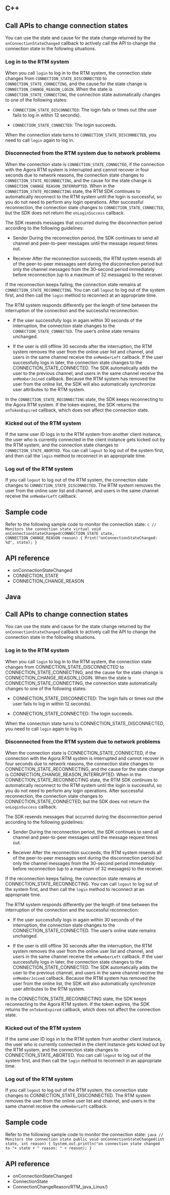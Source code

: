 <PlatformWrapper platform="linux">
        
## C++

## Call APIs to change connection states

You can use the state and cause for the state change returned by the `onConnectionStateChanged` callback to actively call the API to change the connection state in the following situations.

### Log in to the RTM system

When you call `login` to log in to the RTM system, the connection state changes from `CONNECTION_STATE_DISCONNECTED` to `CONNECTION_STATE_CONNECTING`, and the cause for the state change is `CONNECTION_CHANGE_REASON_LOGIN`. When the state is `CONNECTION_STATE_CONNECTING`, the connection state automatically changes to one of the following states:

-   `CONNECTION_STATE_DISCONNECTED`: The login fails or times out (the user fails to log in within 12 seconds).

-   `CONNECTION_STATE_CONNECTED`: The login succeeds.

When the connection state turns to `CONNECTION_STATE_DISCONNECTED`, you need to call `login` again to log in.

### Disconnected from the RTM system due to network problems

When the connection state is `CONNECTION_STATE_CONNECTED`, if the connection with the Agora RTM system is interrupted and cannot recover in four seconds due to network reasons, the connection state changes to `CONNECTION_STATE_RECONNECTING`, and the cause for the state change is `CONNECTION_CHANGE_REASON_INTERRUPTED`. When in the `CONNECTION_STATE_RECONNECTING` state, the RTM SDK continues to automatically reconnect to the RTM system until the login is successful, so you do not need to perform any login operations. After successful reconnection, the connection state changes to `CONNECTION_STATE_CONNECTED`, but the SDK does not return the `onLoginSuccess` callback.

The SDK resends messages that occurred during the disconnection period according to the following guidelines:

-   Sender
    During the reconnection period, the SDK continues to send all channel and peer-to-peer messages until the message request times out.

-   Receiver
    After the reconnection succeeds, the RTM system resends all of the peer-to-peer messages sent during the disconnection period but only the channel messages from the 30-second period immediately before reconnection (up to a maximum of 32 messages) to the receiver.

If the reconnection keeps failing, the connection state remains at `CONNECTION_STATE_RECONNECTING`. You can call `logout` to log out of the system first, and then call the `login` method to reconnect at an appropriate time.

The RTM system responds differently per the length of time between the interruption of the connection and the successful reconnection:

-   If the user successfully logs in again within 30 seconds of the interruption, the connection state changes to the `CONNECTION_STATE_CONNECTED`. The user’s online state remains unchanged.

-   If the user is still offline 30 seconds after the interruption, the RTM system removes the user from the online user list and channel, and users in the same channel receive the `onMemberLeft` callback. If the user successfully logs in later, the connection state changes to the CONNECTION_STATE_CONNECTED. The SDK automatically adds the user to the previous channel, and users in the same channel receive the `onMemberJoined` callback. Because the RTM system has removed the user from the online list, the SDK will also automatically synchronize user attributes to the RTM system.

In the `CONNECTION_STATE_RECONNECTING` state, the SDK keeps reconnecting to the Agora RTM system. If the token expires, the SDK returns the `onTokenExpired` callback, which does not affect the connection state.

### Kicked out of the RTM system

If the same user ID logs in to the RTM system from another client instance, the user who is currently connected in the client instance gets kicked out by the RTM system, and the connection state changes to `CONNECTION_STATE_ABORTED`. You can call `logout` to log out of the system first, and then call the `login` method to reconnect in an appropriate time.

### Log out of the RTM system

If you call `logout` to log out of the RTM system, the connection state changes to `CONNECTION_STATE_DISCONNECTED`. The RTM system removes the user from the online user list and channel, and users in the same channel receive the `onMemberLeft` callback.

## Sample code

Refer to the following sample code to monitor the connection state:
    ```c
    // Monitors the connection state
      virtual void onConnectionStateChanged(CONNECTION_STATE state, CONNECTION_CHANGE_REASON reason)
     {
        Print("onConnectionStateChanged: %d", state);
      }
    ```

## API reference

-   <Link to="{{Global.SIGNALING_API_REF_CPP_ROOT}}/classagora_1_1rtm_1_1_i_rtm_service_event_handler.html#aa2e25e87c6f06cfd71b3538786d23743">onConnectionStateChanged</Link>

-   <Link to="{{Global.SIGNALING_API_REF_CPP_ROOT}}/namespaceagora_1_1rtm.html#aa6af3dc5c5eeb4df7a3ff1eea25b1cee">CONNECTION_STATE</Link>

-   <Link to="{{Global.SIGNALING_API_REF_CPP_ROOT}}/namespaceagora_1_1rtm.html#a81380191ea654d791fb7e6db14faca90">CONNECTION_CHANGE_REASON</Link>

## Java

## Call APIs to change connection states

You can use the state and cause for the state change returned by the `onConnectionStateChanged` callback to actively call the API to change the connection state in the following situations.

### Log in to the RTM system

When you call `login` to log in to the RTM system, the connection state changes from CONNECTION_STATE_DISCONNECTED to CONNECTION_STATE_CONNECTING, and the cause for the state change is CONNECTION_CHANGE_REASON_LOGIN. When the state is CONNECTION_STATE_CONNECTING, the connection state automatically changes to one of the following states:

-   CONNECTION_STATE_DISCONNECTED: The login fails or times out (the user fails to log in within 12 seconds).

-   CONNECTION_STATE_CONNECTED: The login succeeds.

When the connection state turns to CONNECTION_STATE_DISCONNECTED, you need to call `login` again to log in.

### Disconnected from the RTM system due to network problems

When the connection state is CONNECTION_STATE_CONNECTED, if the connection with the Agora RTM system is interrupted and cannot recover in four seconds due to network reasons, the connection state changes to CONNECTION_STATE_RECONNECTING, and the cause for the state change is CONNECTION_CHANGE_REASON_INTERRUPTED. When in the CONNECTION_STATE_RECONNECTING state, the RTM SDK continues to automatically reconnect to the RTM system until the login is successful, so you do not need to perform any login operations. After successful reconnection, the connection state changes to CONNECTION_STATE_CONNECTED, but the SDK does not return the `onLoginSuccess` callback.

The SDK resends messages that occurred during the disconnection period according to the following guidelines:

-   Sender
    During the reconnection period, the SDK continues to send all channel and peer-to-peer messages until the message request times out.

-   Receiver
    After the reconnection succeeds, the RTM system resends all of the peer-to-peer messages sent during the disconnection period but only the channel messages from the 30-second period immediately before reconnection (up to a maximum of 32 messages) to the receiver.

If the reconnection keeps failing, the connection state remains at CONNECTION_STATE_RECONNECTING. You can call `logout` to log out of the system first, and then call the `login` method to reconnect at an appropriate time.

The RTM system responds differently per the length of time between the interruption of the connection and the successful reconnection:

-   If the user successfully logs in again within 30 seconds of the interruption, the connection state changes to the CONNECTION_STATE_CONNECTED. The user’s online state remains unchanged.

-   If the user is still offline 30 seconds after the interruption, the RTM system removes the user from the online user list and channel, and users in the same channel receive the `onMemberLeft` callback. If the user successfully logs in later, the connection state changes to the CONNECTION_STATE_CONNECTED. The SDK automatically adds the user to the previous channel, and users in the same channel receive the `onMemberJoined` callback. Because the RTM system has removed the user from the online list, the SDK will also automatically synchronize user attributes to the RTM system.

In the CONNECTION_STATE_RECONNECTING state, the SDK keeps reconnecting to the Agora RTM system. If the token expires, the SDK returns the `onTokenExpired` callback, which does not affect the connection state.

### Kicked out of the RTM system

If the same user ID logs in to the RTM system from another client instance, the user who is currently connected in the client instance gets kicked out by the RTM system, and the connection state changes to CONNECTION_STATE_ABORTED. You can call `logout` to log out of the system first, and then call the `login` method to reconnect in an appropriate time.

### Log out of the RTM system

If you call `logout` to log out of the RTM system, the connection state changes to CONNECTION_STATE_DISCONNECTED. The RTM system removes the user from the online user list and channel, and users in the same channel receive the `onMemberLeft` callback.

## Sample code

Refer to the following sample code to monitor the connection state:
    ```java
    // Monitors the connection state
    public void onConnectionStateChanged(int state, int reason)
    {
       System.out.println("on connection state changed to "+ state + " reason: " + reason);
     }
    ```
    
## API reference

-   <Link to="{{Global.SIGNALING_API_REF_LINUX_JAVA_ROOT}}/interfaceio_1_1agora_1_1rtm_1_1_rtm_client_listener.html#a9b6f86cb2d7d5ec4adf0b6d645c16bf9">onConnectionStateChanged</Link>

-   <Link to="{{Global.SIGNALING_API_REF_LINUX_JAVA_ROOT}}/interfaceio_1_1agora_1_1rtm_1_1_rtm_status_code_1_1_connection_state.html">ConnectionState</Link>
-   <Link to="{{Global.SIGNALING_API_REF_LINUX_JAVA_ROOT}}/interfaceio_1_1agora_1_1rtm_1_1_rtm_status_code_1_1_connection_change_reason.html">ConnectionChangeReason</Link>/RTM_java_Linux/)

</PlatformWrapper>
